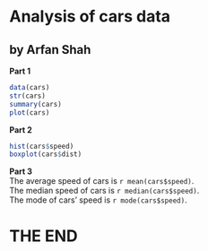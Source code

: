 # Analysis of cars data
## by Arfan Shah

**Part 1**
```r
data(cars)
str(cars)
summary(cars)
plot(cars)
```

**Part 2**
```r
hist(cars$speed)
boxplot(cars$dist)
```

**Part 3**\
The average speed of cars is `r mean(cars$speed)`.\
The median speed of cars is `r median(cars$speed)`.\
The mode of cars' speed is `r mode(cars$speed)`.\

# THE END